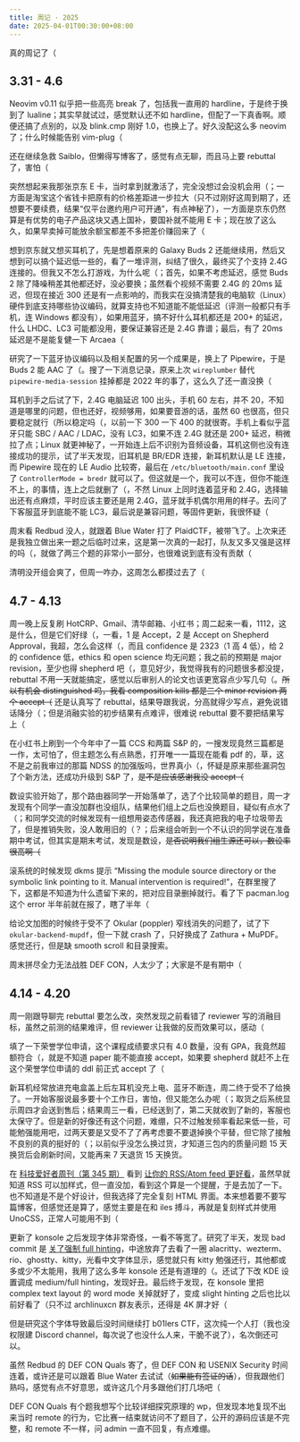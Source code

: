 ```yaml
---
title: 周记 · 2025
date: 2025-04-01T00:30:00+08:00
---
```


真的周记了（

## 3.31 - 4.6

Neovim v0.11 似乎把一些高亮 break 了，包括我一直用的 hardline，于是终于换到了 lualine；其实早就试过，感觉默认还不如 hardline，但配了一下真香啊。顺便还搞了点别的，以及 blink.cmp 刚好 1.0，也换上了。好久没配这么多 neovim 了；什么时候能告别 vim-plug（

还在继续急救 Saiblo，但懒得写博客了，感觉有点无聊，而且马上要 rebuttal 了，害怕（

突然想起来我那张京东 E 卡，当时拿到就激活了，完全没想过会没机会用（；一方面是淘宝这个省钱卡把原有的价格差距进一步拉大（只不过刚好这周到期了，还想要不要续费，结果“仅平台邀约用户可开通”，有点神秘了），一方面是京东仍然算是有优势的电子产品这块又遇上国补，要国补就不能用 E 卡；现在放了这么久，如果早卖掉可能放余额宝都差不多把差价赚回来了（

想到京东就又想买耳机了，先是想着原来的 Galaxy Buds 2 还能继续用，然后又想到可以搞个延迟低一些的，看了一堆评测，纠结了很久，最终买了个支持 2.4G 连接的。但我又不怎么打游戏，为什么呢（；首先，如果不考虑延迟，感觉 Buds 2 除了降噪稍差其他都还好，没必要换；虽然看个视频不需要 2.4G 的 20ms 延迟，但现在接近 300 还是有一点影响的，而我实在没搞清楚我的电脑软（Linux）硬件到底支持哪些协议编码，就算支持也不知道能不能低延迟（评测一般都只有手机，连 Windows 都没有），如果用蓝牙，搞不好什么耳机都还是 200+ 的延迟，什么 LHDC、LC3 可能都没用，要保证兼容还是 2.4G 靠谱；最后，有了 20ms 延迟是不是能复健一下 Arcaea（

研究了一下蓝牙协议编码以及相关配置的另一个成果是，换上了 Pipewire，于是 Buds 2 能 AAC 了（。搜了一下消息记录，原来上次 `wireplumber` 替代 `pipewire-media-session` 挂掉都是 2022 年的事了，这么久了还一直没换（

耳机到手之后试了下，2.4G 电脑延迟 100 出头，手机 60 左右，并不 20，不知道是哪里的问题，但也还好，视频够用，如果要音游的话，虽然 60 也很高，但只要稳定就行（所以稳定吗（，以前一下 300 一下 400 的就很寄。手机上看似乎蓝牙只能 SBC / AAC / LDAC，没有 LC3，如果不连 2.4G 就还是 200+ 延迟，稍微拉了点；Linux 就更神秘了，一开始连上后不识别为音频设备，耳机这侧也没有连接成功的提示，试了半天发现，旧耳机是 BR/EDR 连接，新耳机默认是 LE 连接，而 Pipewire 现在的 LE Audio 比较寄，最后在 `/etc/bluetooth/main.conf` 里设了 `ControllerMode = bredr` 就可以了。但这就是一个，我可以不连，但你不能连不上，的事情，连上之后就删了（，不然 Linux 上同时连着蓝牙和 2.4G，选择输出还有点麻烦，平时应该主要还是用 2.4G，蓝牙就手机偶尔用用的样子。去问了下客服蓝牙到底能不能 LC3，最后说是兼容问题，等固件更新，我很怀疑（

周末看 Redbud 没人，就跟着 Blue Water 打了 PlaidCTF，被带飞了。上次来还是我独立做出来一题之后临时过来，这是第一次真的一起打，队友又多又强是这样的吗（，就做了两三个题的非常小一部分，也很难说到底有没有贡献（

清明没开组会爽了，但周一咋办，这周怎么都摸过去了（

## 4.7 - 4.13

周一晚上反复刷 HotCRP、Gmail、清华邮箱、小红书；周二起来一看，1112，这是什么，但是它们好绿（，一看，1 是 Accept，2 是 Accept on Shepherd Approval，我超，怎么会这样（，而且 confidence 是 2323（1 高 4 低），给 2 的 confidence 低，ethics 和 open science 均无问题；我之前的预期是 major revision，至少也得 shepherd 吧（，意见好少，我觉得我有的问题很多都没提，rebuttal 不用一天就能搞定，感觉以后审别人的论文也该更宽容点少写几句（。~~所以有机会 distinguished 吗，我看 composition kills 都是三个 minor revision 两个 accept（~~ 还是认真写了 rebuttal，结果导跟我说，分高就得少写点，避免说错话降分（；但是消融实验的初步结果有点难评，很难说 rebuttal 要不要把结果写上（

在小红书上刷到一个今年中了一篇 CCS 和两篇 S&P 的，一搜发现竟然三篇都是一作，太可怕了，但主题怎么有点熟悉，打开唯一一篇现在能看 pdf 的，草，这不是之前我审过的那篇 NDSS 的加强版吗，世界真小（，怀疑是原来那些漏洞包了个新方法，还成功升级到 S&P 了，~~是不是应该感谢我没 accept（~~

数设实验开始了，那个路由器同学一开始落单了，选了个比较简单的题目，周一才发现有个同学一直没加群也没组队，结果他们组上之后也没换题目，疑似有点水了（；和同学交流的时候发现有一组想用姿态传感器，我还真把我的电子垃圾带去了，但是推销失败，没人敢用旧的（？；后来组会听到一个不认识的同学说在准备期中考试，但其实是期末考试，发现是数设，~~是否说明我们组生源还可以，数设率很高啊（~~

滚系统的时候发现 dkms 提示 “Missing the module source directory or the symbolic link pointing to it. Manual intervention is required!”，在群里搜了下，这都是不知道为什么遗留下来的，把对应目录删掉就行。看了下 pacman.log 这个 error 半年前就在报了，瞎了半年（

给论文加图的时候终于受不了 Okular (poppler) 窄线消失的问题了，试了下 `okular-backend-mupdf`，但一下就 crash 了，只好换成了 Zathura + MuPDF。感觉还行，但是缺 smooth scroll 和目录搜索。

周末拼尽全力无法战胜 DEF CON，人太少了；大家是不是有期中（

## 4.14 - 4.20

周一刚跟导聊完 rebuttal 要怎么改，突然发现之前看错了 reviewer 写的消融目标，虽然之前测的结果难评，但 reviewer 让我做的反而效果可以，感动（

填了一下荣誉学位申请，这个课程成绩要求只有 4.0 数量，没有 GPA，我竟然超额符合（，就是不知道 paper 能不能直接 accept，如果要 shepherd 就赶不上在这个荣誉学位申请的 ddl 前正式 accept 了（

新耳机经常放进充电盒盖上后左耳机没充上电、蓝牙不断连，周二终于受不了给换了。一开始客服说最多要十个工作日，害怕，但又能怎么办呢（；取货之后系统显示周四才会送到售后；结果周三一看，已经送到了，第二天就收到了新的，客服也太保守了。但是新的好像还有这个问题，难绷，只不过触发频率看起来低一些，可能勉强能用吧，过两天要是又受不了了再考虑要不要退掉换个平替，但它除了接触不良别的真的挺好的（；以前似乎没怎么换过货，才知道三包内的质量问题 15 天换货后会刷新时间，又能再来 7 天退货 15 天换货。

在 [科技爱好者周刊（第 345 期）](https://www.ruanyifeng.com/blog/2025/04/weekly-issue-345.html) 看到 [让你的 RSS/Atom feed 更好看](https://taxodium.ink/pretty-feed.html)，虽然早就知道 RSS 可以加样式，但一直没加，看到这个算是一个提醒，于是去加了一下。也不知道是不是个好设计，但我选择了完全复刻 HTML 界面。本来想着要不要写篇博客，但感觉还是算了，感觉主要是在和 iles 搏斗，再就是复刻样式并使用 UnoCSS，正常人可能用不到（

更新了 konsole 之后发现字体非常奇怪，一看不等宽了。研究了半天，发现 bad commit 是 [关了强制 full hinting](https://github.com/KDE/konsole/commit/be76d4a2480fbf24e261cf3bf0f69a781100d534)，中途放弃了去看了一圈 alacritty、wezterm、rio、ghostty、kitty，光看中文字体显示，感觉就只有 kitty 勉强还行，其他都或多或少不太能用，我用了这么多年 konsole 还是有道理的（。还试了下改 KDE 设置调成 medium/full hinting，发现好丑。最后终于发现，在 konsole 里把 complex text layout 的 word mode 关掉就好了，变成 slight hinting 之后也比以前好看了（只不过 archlinuxcn 群友表示，还得是 4K 屏才好（

但是研究这个字体导致最后没时间继续打 b01lers CTF，这次纯一个人打（我也没权限建 Discord channel，每次说了也没什么人来，干脆不说了），名次倒还可以。

虽然 Redbud 的 DEF CON Quals 寄了，但 DEF CON 和 USENIX Security 时间连着，或许还是可以跟着 Blue Water 去试试（~~如果能有签证的话~~），但我跟他们熟吗，感觉有点不好意思，或许这几个月多跟他们打几场吧（

DEF CON Quals 有个题我想写个比较详细探究原理的 wp，但发现本地复现不出来当时 remote 的行为，它比赛一结束就访问不了题目了，公开的源码应该是不完整，和 remote 不一样，问 admin 一直不回复，有点难绷。
